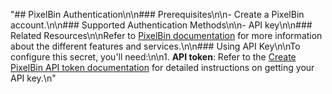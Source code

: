 "## PixelBin Authentication\n\n### Prerequisites\n\n-   Create a PixelBin account.\n\n### Supported Authentication Methods\n\n-   API key\n\n### Related Resources\n\nRefer to [PixelBin documentation](https://www.pixelbin.io/docs/) for more information about the different features and services.\n\n### Using API Key\n\nTo configure this secret, you'll need:\n\n1. **API token**: Refer to the [Create PixelBin API token documentation](https://www.pixelbin.io/docs/tokens/create-token/) for detailed instructions on getting your API key.\n"
